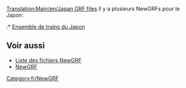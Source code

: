 [[Translation:Main/en/Japan GRF files]]
{{en/-}}
{{fr/Compléter|Ensemble de GRFs au Japon}}
{{Template:NewGRF Pays/Fr|
Drapeau=800px-Flag of Japan.png|
nom=Japon|
siteWeb=www.as-st.com/ttd/japan/index.html|
nomEnsemble=Ensemble de trains du Japon}}
Il y a plusieurs NewGRFs pour le Japon:
:* [http://www.as-st.com/ttd/japan/index.html Ensemble de trains du Japon]

== Voir aussi ==
* [[Main/fr/Liste NewGRF|Liste des fichiers NewGRF]]
* [[Main/fr/NewGRF|NewGRF]]

[[Category:fr/NewGRF]]